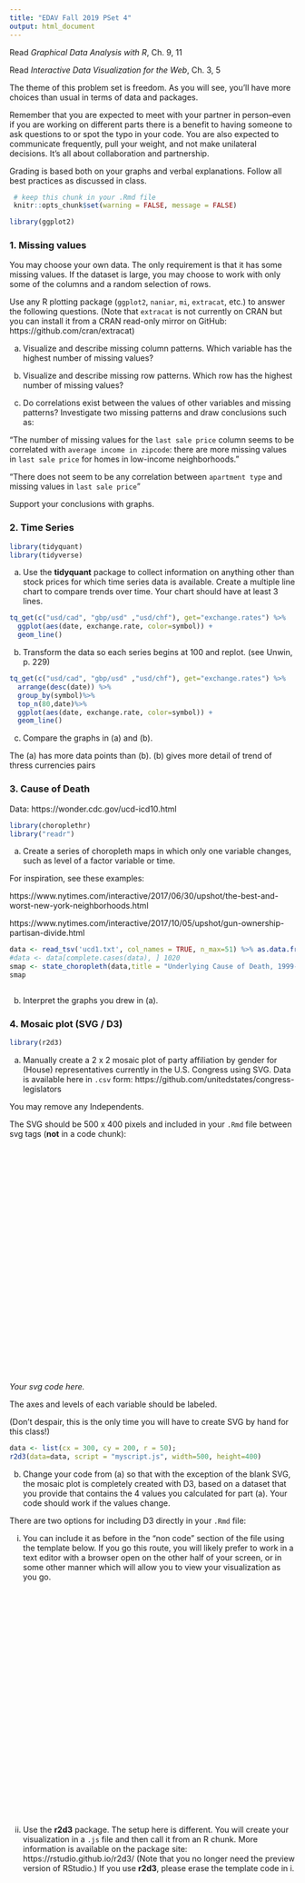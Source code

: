```yaml
---
title: "EDAV Fall 2019 PSet 4"
output: html_document
---
```


Read *Graphical Data Analysis with R*, Ch. 9, 11

Read *Interactive Data Visualization for the Web*, Ch. 3, 5

The theme of this problem set is freedom. As you will see, you'll have more choices than usual in terms of data and packages. 

Remember that you are expected to meet with your partner in person--even if you are working on different parts there is a benefit to having someone to ask questions to or spot the typo in your code. You are also expected to communicate frequently, pull your weight, and not make unilateral decisions. It's all about collaboration and partnership.

Grading is based both on your graphs and verbal explanations. Follow all best practices as discussed in class.

```r
 # keep this chunk in your .Rmd file
 knitr::opts_chunk$set(warning = FALSE, message = FALSE)
```

```r
library(ggplot2)

```
### 1. Missing values

You may choose your own data. The only requirement is that it has some missing values.  If the dataset is large, you may choose to work with only some of the columns and a random selection of rows.

Use any R plotting package (`ggplot2`, `naniar`, `mi`, `extracat`, etc.) to answer the following questions. (Note that `extracat` is not currently on CRAN but you can install it from a CRAN read-only mirror on GitHub: https://github.com/cran/extracat)

(a) Visualize and describe missing column patterns. Which variable has the highest number of missing values? 

(b) Visualize and describe missing row patterns. Which row has the highest number of missing values? 

(c) Do correlations exist between the values of other variables and missing patterns? Investigate two missing patterns and draw conclusions such as:

"The number of missing values for the `last sale price` column seems to be correlated with `average income in zipcode`: there are more missing values in `last sale price` for homes in low-income neighborhoods." 

"There does not seem to be any correlation between `apartment type` and missing values in `last sale price`"

Support your conclusions with graphs. 

### 2. Time Series
```r
library(tidyquant)
library(tidyverse)
```

(a) Use the **tidyquant** package to collect information on anything other than stock prices for which time series data is available. Create a multiple line chart to compare trends over time. Your chart should have at least 3 lines.

```r
tq_get(c("usd/cad", "gbp/usd" ,"usd/chf"), get="exchange.rates") %>%
  ggplot(aes(date, exchange.rate, color=symbol)) +
  geom_line()
```


(b) Transform the data so each series begins at 100 and replot. (see Unwin, p. 229)
```r
tq_get(c("usd/cad", "gbp/usd" ,"usd/chf"), get="exchange.rates") %>% 
  arrange(desc(date)) %>%
  group_by(symbol)%>%
  top_n(80,date)%>%
  ggplot(aes(date, exchange.rate, color=symbol)) +
  geom_line()
```

(c) Compare the graphs in (a) and (b).

The (a) has more data points than (b). (b) gives more detail of trend of thress currencies pairs 

### 3. Cause of Death

Data: https://wonder.cdc.gov/ucd-icd10.html

```r
library(choroplethr)
library("readr")
```
(a) Create a series of choropleth maps in which only one variable changes, such as level of a factor variable or time.

For inspiration, see these examples:

https://www.nytimes.com/interactive/2017/06/30/upshot/the-best-and-worst-new-york-neighborhoods.html

https://www.nytimes.com/interactive/2017/10/05/upshot/gun-ownership-partisan-divide.html

```r
data <- read_tsv('ucd1.txt', col_names = TRUE, n_max=51) %>% as.data.frame() %>% transmute(region=tolower(State), value=Deaths/Population*100) 
#data <- data[complete.cases(data), ] 1020
smap <- state_choropleth(data,title = "Underlying Cause of Death, 1999-2017", legend = "Percent Deaths")
smap
```

```r

```

(b) Interpret the graphs you drew in (a).

### 4. Mosaic plot (SVG / D3)

```r
library(r2d3)
```
(a) Manually create a 2 x 2 mosaic plot of party affiliation by gender for (House) representatives currently in the U.S. Congress using SVG. Data is available here in `.csv` form: https://github.com/unitedstates/congress-legislators

You may remove any Independents. 

The SVG should be 500 x 400 pixels and included in your `.Rmd` file between svg tags (**not** in a code chunk):

<svg width="500" height="400"> 

*Your svg code here.*  

</svg>

The axes and levels of each variable should be labeled.

(Don't despair, this is the only time you will have to create SVG by hand for this class!)


```r
data <- list(cx = 300, cy = 200, r = 50);
r2d3(data=data, script = "myscript.js", width=500, height=400)
```

(b) Change your code from (a) so that with the exception of the blank SVG, the mosaic plot is completely created with D3, based on a dataset that you provide that contains the 4 values you calculated for part (a). Your code should work if the values change.

There are two options for including D3 directly in your `.Rmd` file:

  i. You can include it as before in the "non code" section of the file using the template below. If you go this route, you will likely prefer to work in a text editor with a browser open on the other half of your screen, or in some other manner which will allow you to view your visualization as you go.

<svg id="partb" width="500" height="400">
</svg>

<script src="https://d3js.org/d3.v5.min.js"></script>

<script>

*Your JavaScript/D3 code goes here.*

</script>

  ii. Use the **r2d3** package. The setup here is different.  You will create your visualization in a `.js` file and then call it from an R chunk. More information is available on the package site: https://rstudio.github.io/r2d3/ (Note that you no longer need the preview version of RStudio.) If you use **r2d3**, please erase the template code in i.


